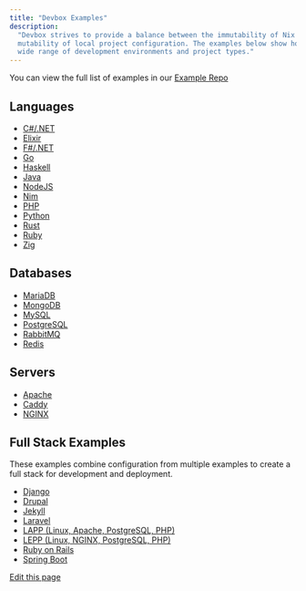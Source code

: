 ```yaml
---
title: "Devbox Examples"
description:
  "Devbox strives to provide a balance between the immutability of Nix's global store, and the
  mutability of local project configuration. The examples below show how to configure Devbox for a
  wide range of development environments and project types."
---
```


You can view the full list of examples in our [Example Repo](https://github.com/jetify-com/devbox/)

## Languages[​](#languages "Direct link to Languages")

- [C#/.NET](/docs/devbox/devbox_examples/languages/csharp/)
- [Elixir](/docs/devbox/devbox_examples/languages/elixir/)
- [F#/.NET](/docs/devbox/devbox_examples/languages/fsharp/)
- [Go](/docs/devbox/devbox_examples/languages/go/)
- [Haskell](/docs/devbox/devbox_examples/languages/haskell/)
- [Java](/docs/devbox/devbox_examples/languages/java/)
- [NodeJS](/docs/devbox/devbox_examples/languages/nodejs/)
- [Nim](/docs/devbox/devbox_examples/languages/nim/)
- [PHP](/docs/devbox/devbox_examples/languages/php/)
- [Python](/docs/devbox/devbox_examples/languages/python/)
- [Rust](/docs/devbox/devbox_examples/languages/rust/)
- [Ruby](/docs/devbox/devbox_examples/languages/ruby/)
- [Zig](/docs/devbox/devbox_examples/languages/zig/)

## Databases[​](#databases "Direct link to Databases")

- [MariaDB](/docs/devbox/devbox_examples/databases/mariadb/)
- [MongoDB](/docs/devbox/devbox_examples/databases/mongodb/)
- [MySQL](/docs/devbox/devbox_examples/databases/mysql/)
- [PostgreSQL](/docs/devbox/devbox_examples/databases/postgres/)
- [RabbitMQ](/docs/devbox/devbox_examples/databases/rabbitmq/)
- [Redis](/docs/devbox/devbox_examples/databases/redis/)

## Servers[​](#servers "Direct link to Servers")

- [Apache](/docs/devbox/devbox_examples/servers/apache/)
- [Caddy](/docs/devbox/devbox_examples/servers/caddy/)
- [NGINX](/docs/devbox/devbox_examples/servers/nginx/)

## Full Stack Examples[​](#full-stack-examples "Direct link to Full Stack Examples")

These examples combine configuration from multiple examples to create a full stack for development
and deployment.

- [Django](/docs/devbox/devbox_examples/stacks/django/)
- [Drupal](/docs/devbox/devbox_examples/stacks/drupal/)
- [Jekyll](/docs/devbox/devbox_examples/stacks/jekyll/)
- [Laravel](/docs/devbox/devbox_examples/stacks/laravel/)
- [LAPP (Linux, Apache, PostgreSQL, PHP)](/docs/devbox/devbox_examples/stacks/lapp/)
- [LEPP (Linux, NGINX, PostgreSQL, PHP)](/docs/devbox/devbox_examples/stacks/lepp/)
- [Ruby on Rails](/docs/devbox/devbox_examples/stacks/rails/)
- [Spring Boot](/docs/devbox/devbox_examples/stacks/spring/)

[Edit this page](https://github.com/jetify-com/devbox/tree/main/docs/app/docs/devbox_examples/index.md)

